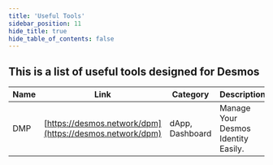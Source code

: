 ```yaml
---
title: 'Useful Tools'
sidebar_position: 11
hide_title: true
hide_table_of_contents: false
---
```



<PageTitle iconUrl="img/desmos-icon.svg" title="Desmos Useful Tools" />

## This is a list of useful tools designed for Desmos

| Name | Link | Category | Description |
|------|------|----------|-------------|
| DMP | [https://desmos.network/dpm](https://desmos.network/dpm) | dApp, Dashboard | Manage Your Desmos Identity Easily. |
